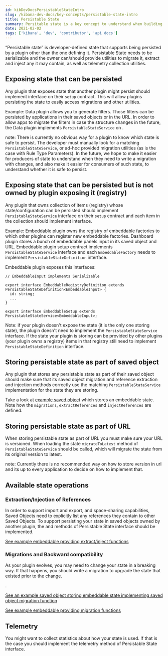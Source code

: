 ```yaml
---
id: kibDevDocsPersistableStateIntro
slug: /kibana-dev-docs/key-concepts/persistable-state-intro
title: Persistable State
summary: Persitable state is a key concept to understand when building a Kibana plugin.
date: 2021-02-02
tags: ['kibana', 'dev', 'contributor', 'api docs']
---
```


“Persistable state” is developer-defined state that supports being persisted by a plugin other than the one defining it. Persistable State needs to be serializable and the owner can/should provide utilities to migrate it, extract and inject any <DocLink id="kibDevDocsSavedObjectsIntro" section="references" text="references to Saved Objects"/> it may contain, as well as telemetry collection utilities.

## Exposing state that can be persisted

Any plugin that exposes state that another plugin might persist should implement <DocLink id="kibKibanaUtilsPluginApi" section="def-common.PersistableStateService" text="`PersistableStateService`"/> interface on their `setup` contract. This will allow plugins persisting the state to easily access migrations and other utilities.

Example: Data plugin allows you to generate filters. Those filters can be persisted by applications in their saved
objects or in the URL. In order to allow apps to migrate the filters in case the structure changes in the future, the Data plugin implements `PersistableStateService` on <DocLink id="kibDataQueryPluginApi" section="def-public.FilterManager" text="`data.query.filterManager`"/>.

note: There is currently no obvious way for a plugin to know which state is safe to persist. The developer must manually look for a matching `PersistableStateService`, or ad-hoc provided migration utilities (as is the case with Rule Type Parameters).
In the future, we hope to make it easier for producers of state to understand when they need to write a migration with changes, and also make it easier for consumers of such state, to understand whether it is safe to persist.

## Exposing state that can be persisted but is not owned by plugin exposing it (registry)

Any plugin that owns collection of items (registry) whose state/configuration can be persisted should implement `PersistableStateService`
interface on their `setup` contract and each item in the collection should implement <DocLink id="kibKibanaUtilsPluginApi" section="def-common.PersistableStateDefinition" text="`PersistableStateDefinition`"/> interface.

Example: Embeddable plugin owns the registry of embeddable factories to which other plugins can register new embeddable factories. Dashboard plugin
stores a bunch of embeddable panels input in its saved object and URL. Embeddable plugin setup contract implements `PersistableStateService`
interface and each `EmbeddableFactory` needs to implement `PersistableStateDefinition` interface.

Embeddable plugin exposes this interfaces:

```
// EmbeddableInput implements Serializable

export interface EmbeddableRegistryDefinition extends PersistableStateDefinition<EmbeddableInput> {
  id: string;
  ...
}

export interface EmbeddableSetup extends PersistableStateService<EmbeddableInput>;
```

Note: if your plugin doesn't expose the state (it is the only one storing state), the plugin doesn't need to implement the `PersistableStateService` interface.
If the state your plugin is storing can be provided by other plugins (your plugin owns a registry) items in that registry still need to implement `PersistableStateDefinition` interface.

## Storing persistable state as part of saved object

Any plugin that stores any persistable state as part of their saved object should make sure that its saved object migration
and reference extraction and injection methods correctly use the matching `PersistableStateService` implementation for the state they are storing.

Take a look at [example saved object](https://github.com/elastic/kibana/blob/main/examples/embeddable_examples/server/searchable_list_saved_object.ts#L32) which stores an embeddable state. Note how the `migrations`, `extractReferences` and `injectReferences` are defined.

## Storing persistable state as part of URL

When storing persistable state as part of URL you must make sure your URL is versioned. When loading the state `migrateToLatest` method
of `PersistableStateService` should be called, which will migrate the state from its original version to latest.

note: Currently there is no recommended way on how to store version in url and its up to every application to decide on how to implement that.

## Available state operations

### Extraction/Injection of References

In order to support import and export, and space-sharing capabilities, Saved Objects need to explicitly list any references they contain to other Saved Objects.
To support persisting your state in saved objects owned by another plugin, the <DocLink id="kibKibanaUtilsPluginApi" section="def-common.PersistableState.extract" text="`extract`"/> and <DocLink id="kibKibanaUtilsPluginApi" section="def-common.PersistableState.inject" text="`inject`"/> methods of Persistable State interface should be implemented.

<DocLink
  id="kibDevTutorialSavedObject"
  section="references"
  text="Learn how to define Saved Object references"
/>

[See example embeddable providing extract/inject functions](https://github.com/elastic/kibana/blob/main/examples/embeddable_examples/public/migrations/migrations_embeddable_factory.ts)

### Migrations and Backward compatibility

As your plugin evolves, you may need to change your state in a breaking way. If that happens, you should write a migration to upgrade the state that existed prior to the change.

<DocLink id="kibDevTutorialSavedObject" section="migrations" text="How to write a migration" />.

[See an example saved object storing embeddable state implementing saved object migration function](https://github.com/elastic/kibana/blob/main/examples/embeddable_examples/server/searchable_list_saved_object.ts)

[See example embeddable providing migration functions](https://github.com/elastic/kibana/blob/main/examples/embeddable_examples/public/migrations/migrations_embeddable_factory.ts)

## Telemetry

You might want to collect statistics about how your state is used. If that is the case you should implement the telemetry method of Persistable State interface.
